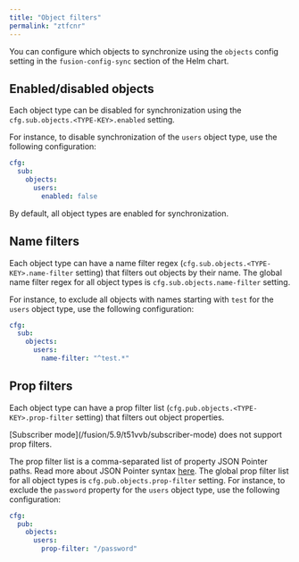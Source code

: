 ```yaml
---
title: "Object filters"
permalink: "ztfcnr"
---
```


You can configure which objects to synchronize using the `objects` config setting in the `fusion-config-sync` section of the Helm chart.

## Enabled/disabled objects

Each object type can be disabled for synchronization using the `cfg.sub.objects.<TYPE-KEY>.enabled` setting.

For instance, to disable synchronization of the `users` object type, use the following configuration:

```yaml
cfg:
  sub:
    objects:
      users:
        enabled: false
```

By default, all object types are enabled for synchronization.

## Name filters

Each object type can have a name filter regex (`cfg.sub.objects.<TYPE-KEY>.name-filter` setting) that filters out objects by their name.
The global name filter regex for all object types is `cfg.sub.objects.name-filter` setting.

For instance, to exclude all objects with names starting with `test` for the `users` object type, use the following configuration:

```yaml
cfg:
  sub:
    objects:
      users:
        name-filter: "^test.*"
```

## Prop filters

Each object type can have a prop filter list (`cfg.pub.objects.<TYPE-KEY>.prop-filter` setting) that filters out object properties.

<Note>
[Subscriber mode](/fusion/5.9/t51vvb/subscriber-mode) does not support prop filters.
</Note>

The prop filter list is a comma-separated list of property JSON Pointer paths.
Read more about JSON Pointer syntax [here](https://tools.ietf.org/html/rfc6901).
The global prop filter list for all object types is `cfg.pub.objects.prop-filter` setting.
For instance, to exclude the `password` property for the `users` object type, use the following configuration:

```yaml
cfg:
  pub:
    objects:
      users:
        prop-filter: "/password"
```